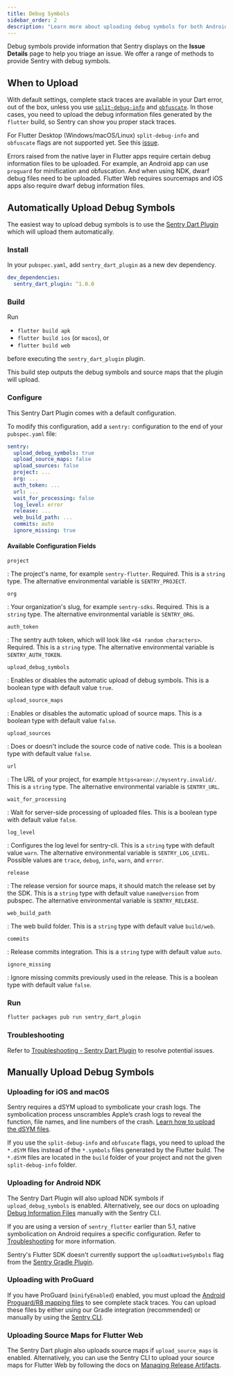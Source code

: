 ```yaml
---
title: Debug Symbols
sidebar_order: 2
description: "Learn more about uploading debug symbols for both Android, iOS/macOS, and Flutter Web."
---
```


Debug symbols provide information that Sentry displays on the **Issue Details** page to help you triage an issue. We offer a range of methods to provide Sentry with debug symbols.

## When to Upload

With default settings, complete stack traces are available in your Dart error, out of the box, unless you use [`split-debug-info`](https://flutter.dev/docs/perf/app-size#reducing-app-size) and [`obfuscate`](https://flutter.dev/docs/deployment/obfuscate). In those cases, you need to upload the debug information files generated by the `flutter` build, so Sentry can show you proper stack traces.

<Note>

For Flutter Desktop (Windows/macOS/Linux) `split-debug-info` and `obfuscate` flags are not supported yet. See this [issue](https://github.com/getsentry/sentry-dart/issues/433).

</Note>

Errors raised from the native layer in Flutter apps require certain debug information files to be uploaded. For example, an Android app can use `proguard` for minification and obfuscation. And when using NDK, dwarf debug files need to be uploaded. Flutter Web requires sourcemaps and iOS apps also require dwarf debug information files.

## Automatically Upload Debug Symbols

The easiest way to upload debug symbols is to use the [Sentry Dart Plugin](https://github.com/getsentry/sentry-dart-plugin) which will upload them automatically.

### Install

In your `pubspec.yaml`, add `sentry_dart_plugin` as a new dev dependency.

```yaml
dev_dependencies:
  sentry_dart_plugin: ^1.0.0
```

### Build

Run
- `flutter build apk`
- `flutter build ios` (or `macos`), or
- `flutter build web`

before executing the `sentry_dart_plugin` plugin.

This build step outputs the debug symbols and source maps that the plugin will upload.

### Configure

This Sentry Dart Plugin comes with a default configuration.

To modify this configuration, add a `sentry:` configuration to the end of your `pubspec.yaml` file:

```yaml
sentry:
  upload_debug_symbols: true
  upload_source_maps: false
  upload_sources: false
  project: ...
  org: ...
  auth_token: ...
  url: ...
  wait_for_processing: false
  log_level: error
  release: ...
  web_build_path: ...
  commits: auto
  ignore_missing: true
```

#### Available Configuration Fields

`project`

: The project's name, for example `sentry-flutter`. Required. This is a `string` type. The alternative environmental variable is `SENTRY_PROJECT`.

`org`

: Your organization's slug, for example `sentry-sdks`. Required. This is a `string` type. The alternative environmental variable is `SENTRY_ORG`.

`auth_token`

: The sentry auth token, which will look like `<64 random characters>`. Required. This is a `string` type. The alternative environmental variable is `SENTRY_AUTH_TOKEN`.

`upload_debug_symbols`

: Enables or disables the automatic upload of debug symbols. This is a boolean type with default value `true`.

`upload_source_maps`

: Enables or disables the automatic upload of source maps. This is a boolean type with default value `false`.

`upload_sources`

: Does or doesn't include the source code of native code. This is a boolean type with default value `false`.

`url`

: The URL of your project, for example `https<area>://mysentry.invalid/`. This is a `string` type. The alternative environmental variable is `SENTRY_URL`.

`wait_for_processing`

: Wait for server-side processing of uploaded files. This is a boolean type with default value `false`.

`log_level`

: Configures the log level for sentry-cli. This is a `string` type with default value `warn`. The alternative environmental variable is `SENTRY_LOG_LEVEL`. Possible values are `trace`, `debug`, `info`, `warn`, and `error`.

`release`

: The release version for source maps, it should match the release set by the SDK. This is a `string` type with default value `name@version` from pubspec. The alternative environmental variable is `SENTRY_RELEASE`.

`web_build_path`

: The web build folder. This is a `string` type with default value `build/web`.

`commits`

: Release commits integration. This is a `string` type with default value `auto`.

`ignore_missing`

: Ignore missing commits previously used in the release. This is a boolean type with default value `false`.

### Run

```bash
flutter packages pub run sentry_dart_plugin
```

### Troubleshooting

Refer to [Troubleshooting - Sentry Dart Plugin](/platforms/flutter/troubleshooting#sentry-dart-plugin) to resolve potential issues.

## Manually Upload Debug Symbols

### Uploading for iOS and macOS

Sentry requires a dSYM upload to symbolicate your crash logs. The symbolication process unscrambles Apple’s crash logs to reveal the function, file names, and line numbers of the crash. [Learn how to upload the dSYM files](/platforms/apple/dsym/).

If you use the `split-debug-info` and `obfuscate` flags, you need to upload the `*.dSYM` files instead of the `*.symbols` files generated by the Flutter build. The `*.dSYM` files are located in the `build` folder of your project and not the given `split-debug-info` folder.

### Uploading for Android NDK

The Sentry Dart Plugin will also upload NDK symbols if `upload_debug_symbols` is enabled. Alternatively, see our docs on uploading [Debug Information Files](/product/cli/dif/#uploading-files) manually with the Sentry CLI.

If you are using a version of `sentry_flutter` earlier than 5.1, native symbolication on Android requires a specific configuration. Refer to [Troubleshooting](/platforms/flutter/troubleshooting/#native-symbolication-on-android) for more information.

<Note>

Sentry's Flutter SDK doesn't currently support the `uploadNativeSymbols` flag from the [Sentry Gradle Plugin](/platforms/android/gradle/).

</Note>

### Uploading with ProGuard

If you have ProGuard (`minifyEnabled`) enabled, you must upload the [Android Proguard/R8 mapping files](/platforms/android/proguard/) to see complete stack traces. You can upload these files by either using our Gradle integration (recommended) or manually by using the [Sentry CLI](/product/cli/dif/#proguard-mapping-upload).

### Uploading Source Maps for Flutter Web

The Sentry Dart plugin also uploads source maps if `upload_source_maps` is enabled. Alternatively, you can use the Sentry CLI to upload your source maps for Flutter Web by following the docs on [Managing Release Artifacts](/product/cli/releases/#managing-release-artifacts).
